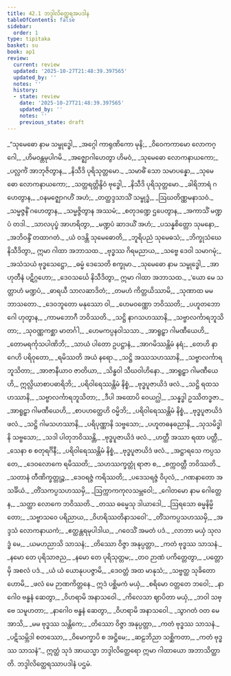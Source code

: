 ```yaml
---
title: 42.1 ဘဒ္ဒါလိတ္ထေရအပဒါန
tableOfContents: false
sidebar:
  order: 1
type: tipitaka
basket: su
book: ap1
review:
  current: review
  updated: '2025-10-27T21:48:39.397565'
  updated_by: ''
  notes: ''
  history:
  - state: review
    date: '2025-10-27T21:48:39.397565'
    updated_by: ''
    notes: ''
    previous_state: draft
---
```



<ReviewStatus review={frontmatter.review} showDetails={true} />

<HypothesisAnnotation frontmatter={frontmatter} />

<DynamicBreadcrumb />

<Division number="1" book="ap1" e="ch" v="20" p="429">

<Paragraph number="5249" type="verses" book="ap1">
_“သုမေဓော နာမ သမ္ဗုဒ္ဓေါ,_  
_အဂ္ဂေါ ကာရုဏိကော မုနိ;_  
_ဝိဝေကကာမော လောကဂ္ဂေါ,_  
_ဟိမဝန္တမုပါဂမိ._  

</Paragraph>

</Division>
<Division number="2" book="ap1" e="ch" v="20" p="429">

<Paragraph number="5250" type="verses" book="ap1">
_အဇ္ဈောဂါဟေတွာ ဟိမဝံ,_  
_သုမေဓော လောကနာယကော;_  
_ပလ္လင်္ကံ အာဘုဇိတွာန,_  
_နိသီဒိ ပုရိသုတ္တမော._  

</Paragraph>

</Division>
<Division number="3" book="ap1" e="ch" v="20" p="429">

<Paragraph number="5251" type="verses" book="ap1">
_သမာဓိံ သော သမာပန္နော,_  
_သုမေဓော လောကနာယကော;_  
_သတ္တရတ္တိန္ဒိဝံ ဗုဒ္ဓေါ,_  
_နိသီဒိ ပုရိသုတ္တမော._  

</Paragraph>

</Division>
<Division number="4" book="ap1" e="ch" v="20" p="429">

<Paragraph number="5252" type="verses" book="ap1">
_ခါရိဘာရံ ဂဟေတွာန,_  
_ဝနမဇ္ဈောဂဟိံ အဟံ;_  
_တတ္ထဒ္ဒသာသိံ သမ္ဗုဒ္ဓံ,_  
_ဩဃတိဏ္ဏမနာသဝံ._  

</Paragraph>

</Division>
<Division number="5" book="ap1" e="ch" v="20" p="429">

<Paragraph number="5253" type="verses" book="ap1">
_သမ္မဇ္ဇနိံ ဂဟေတွာန,_  
_သမ္မဇ္ဇိတွာန အဿမံ;_  
_စတုဒဏ္ဍေ ဌပေတွာန,_  
_အကာသိံ မဏ္ဍပံ တဒါ._  

</Paragraph>

</Division>
<Division number="6" book="ap1" e="ch" v="20" p="429">

<Paragraph number="5254" type="verses" book="ap1">
_သာလပုပ္ဖံ အာဟရိတွာ,_  
_မဏ္ဍပံ ဆာဒယိံ အဟံ;_  
_ပသန္နစိတ္တော သုမနော,_  
_အဘိဝန္ဒိံ တထာဂတံ._  

</Paragraph>

</Division>
<Division number="7" book="ap1" e="ch" v="20" p="429">

<Paragraph number="5255" type="verses" book="ap1">
_ယံ ဝဒန္တိ သုမေဓောတိ,_  
_ဘူရိပညံ သုမေဓသံ;_  
_ဘိက္ခုသံဃေ နိသီဒိတွာ,_  
ဣမာ ဂါထာ အဘာသထ._  

</Paragraph>

</Division>
<Division number="8" book="ap1" e="ch" v="20" p="429">

<Paragraph number="5256" type="verses" book="ap1">
_ဗုဒ္ဓဿ ဂိရမညာယ,_  
_သဗ္ဗေ ဒေဝါ သမာဂမုံ;_  
_အသံသယံ ဗုဒ္ဓသေဋ္ဌော,_  
_ဓမ္မံ ဒေသေတိ စက္ခုမာ._  

</Paragraph>

</Division>
<Division number="9" book="ap1" e="ch" v="20" p="429">

<Paragraph number="5257" type="verses" book="ap1">
_သုမေဓော နာမ သမ္ဗုဒ္ဓေါ,_  
_အာဟုတီနံ ပဋိဂ္ဂဟော;_  
_ဒေဝသင်္ဃေ နိသီဒိတွာ,_  
ဣမာ ဂါထာ အဘာသထ._  

</Paragraph>

</Division>
<Division number="10" book="ap1" e="ch" v="20" p="429">

<Paragraph number="5258" type="verses" book="ap1">
_‘ယော မေ သတ္တာဟံ မဏ္ဍပံ,_  
_ဓာရယီ သာလဆာဒိတံ;_  
_တမဟံ ကိတ္တယိဿာမိ,_  
_သုဏာထ မမ ဘာသတော._  

</Paragraph>

</Division>
<Division number="11" book="ap1" e="ch" v="20" p="429">

<Paragraph number="5259" type="verses" book="ap1">
_ဒေဝဘူတော မနုဿော ဝါ,_  
_ဟေမဝဏ္ဏော ဘဝိဿတိ;_  
_ပဟူတဘောဂေါ ဟုတွာန,_  
_ကာမဘောဂီ ဘဝိဿတိ._  

</Paragraph>

</Division>
<Division number="12" book="ap1" e="ch" v="20" p="430">

<Paragraph number="5260" type="verses" book="ap1">
_သဋ္ဌိ နာဂသဟဿာနိ,_  
_သဗ္ဗာလင်္ကာရဘူသိတာ;_  
_သုဝဏ္ဏကစ္ဆာ မာတင်္ဂါ,_  
_ဟေမကပ္ပနဝါသသာ._  

</Paragraph>

</Division>
<Division number="13" book="ap1" e="ch" v="20" p="430">

<Paragraph number="5261" type="verses" book="ap1">
_အာရူဠှာ ဂါမဏီယေဟိ,_  
_တောမရင်္ကုသပါဏိဘိ;_  
_သာယံ ပါတော ဥပဋ္ဌာနံ,_  
_အာဂမိဿန္တိမံ နရံ;_  
_တေဟိ နာဂေဟိ ပရိဝုတော,_  
_ရမိဿတိ အယံ နရော._  

</Paragraph>

</Division>
<Division number="14" book="ap1" e="ch" v="20" p="430">

<Paragraph number="5262" type="verses" book="ap1">
_သဋ္ဌိ အဿသဟဿာနိ,_  
_သဗ္ဗာလင်္ကာရဘူသိတာ;_  
_အာဇာနီယာဝ ဇာတိယာ,_  
_သိန္ဓဝါ သီဃဝါဟိနော._  

</Paragraph>

</Division>
<Division number="15" book="ap1" e="ch" v="20" p="430">

<Paragraph number="5263" type="verses" book="ap1">
_အာရူဠှာ ဂါမဏီယေဟိ,_  
ဣလ္လိယာစာပဓာရိဘိ;_  
_ပရိဝါရေဿန္တိမံ နိစ္စံ,_  
_ဗုဒ္ဓပူဇာယိဒံ ဖလံ._  

</Paragraph>

</Division>
<Division number="16" book="ap1" e="ch" v="20" p="430">

<Paragraph number="5264" type="verses" book="ap1">
_သဋ္ဌိ ရထသဟဿာနိ,_  
_သဗ္ဗာလင်္ကာရဘူသိတာ;_  
_ဒီပါ အထောပိ ဝေယဂ္ဃါ,_  
_သန္နဒ္ဓါ ဥဿိတဒ္ဓဇာ._  

</Paragraph>

</Division>
<Division number="17" book="ap1" e="ch" v="20" p="430">

<Paragraph number="5265" type="verses" book="ap1">
_အာရူဠှာ ဂါမဏီယေဟိ,_  
_စာပဟတ္ထေဟိ ဝမ္မိဘိ;_  
_ပရိဝါရေဿန္တိမံ နိစ္စံ,_  
_ဗုဒ္ဓပူဇာယိဒံ ဖလံ._  

</Paragraph>

</Division>
<Division number="18" book="ap1" e="ch" v="20" p="430">

<Paragraph number="5266" type="verses" book="ap1">
_သဋ္ဌိ ဂါမသဟဿာနိ,_  
_ပရိပုဏ္ဏာနိ သဗ္ဗသော;_  
_ပဟူတဓနဓညာနိ,_  
_သုသမိဒ္ဓါနိ သဗ္ဗသော;_  
_သဒါ ပါတုဘဝိဿန္တိ,_  
_ဗုဒ္ဓပူဇာယိဒံ ဖလံ._  

</Paragraph>

</Division>
<Division number="19" book="ap1" e="ch" v="20" p="430">

<Paragraph number="5267" type="verses" book="ap1">
_ဟတ္ထီ အဿာ ရထာ ပတ္တီ,_  
_သေနာ စ စတုရင်္ဂိနီ;_  
_ပရိဝါရေဿန္တိမံ နိစ္စံ,_  
_ဗုဒ္ဓပူဇာယိဒံ ဖလံ._  

</Paragraph>

</Division>
<Division number="20" book="ap1" e="ch" v="20" p="430">

<Paragraph number="5268" type="verses" book="ap1">
_အဋ္ဌာရသေ ကပ္ပသတေ,_  
_ဒေဝလောကေ ရမိဿတိ;_  
_သဟဿက္ခတ္တုံ ရာဇာ စ,_  
_စက္ကဝတ္တီ ဘဝိဿတိ._  

</Paragraph>

</Division>
<Division number="21" book="ap1" e="ch" v="20" p="430">

<Paragraph number="5269" type="verses" book="ap1">
_သတာနံ တီဏိက္ခတ္တုဉ္စ,_  
_ဒေဝရဇ္ဇံ ကရိဿတိ;_  
_ပဒေသရဇ္ဇံ ဝိပုလံ,_  
_ဂဏနာတော အသင်္ခိယံ._  

</Paragraph>

</Division>
<Division number="22" book="ap1" e="ch" v="20" p="430">

<Paragraph number="5270" type="verses" book="ap1">
_တိံသကပ္ပသဟဿမှိ,_  
_ဩက္ကာကကုလသမ္ဘဝေါ;_  
_ဂေါတမော နာမ ဂေါတ္တေန,_  
_သတ္ထာ လောကေ ဘဝိဿတိ._  

</Paragraph>

</Division>
<Division number="23" book="ap1" e="ch" v="20" p="430">

<Paragraph number="5271" type="verses" book="ap1">
_တဿ ဓမ္မေသု ဒါယာဒေါ,_  
_ဩရသော ဓမ္မနိမ္မိတော;_  
_သဗ္ဗာသဝေ ပရိညာယ,_  
_ဝိဟရိဿတိနာသဝေါ’._  

</Paragraph>

</Division>
<Division number="24" book="ap1" e="ch" v="20" p="431">

<Paragraph number="5272" type="verses" book="ap1">
_တိံသကပ္ပသဟဿမှိ,_  
_အဒ္ဒသံ လောကနာယကံ;_  
_ဧတ္ထန္တရမုပါဒါယ,_  
_ဂဝေသိံ အမတံ ပဒံ._  

</Paragraph>

</Division>
<Division number="25" book="ap1" e="ch" v="20" p="431">

<Paragraph number="5273" type="verses" book="ap1">
_လာဘာ မယှံ သုလဒ္ဓံ မေ,_  
_ယမဟညာသိ သာသနံ;_  
_တိဿော ဝိဇ္ဇာ အနုပ္ပတ္တာ,_  
_ကတံ ဗုဒ္ဓဿ သာသနံ._  

</Paragraph>

</Division>
<Division number="26" book="ap1" e="ch" v="20" p="431">

<Paragraph number="5274" type="verses" book="ap1">
_နမော တေ ပုရိသာဇည,_  
_နမော တေ ပုရိသုတ္တမ;_  
_တဝ ဉာဏံ ပကိတ္တေတွာ,_  
_ပတ္တောမှိ အစလံ ပဒံ._  

</Paragraph>

</Division>
<Division number="27" book="ap1" e="ch" v="20" p="431">

<Paragraph number="5275" type="verses" book="ap1">
_ယံ ယံ ယောနုပပဇ္ဇာမိ,_  
_ဒေဝတ္တံ အထ မာနုသံ;_  
_သဗ္ဗတ္ထ သုခိတော ဟောမိ,_  
_ဖလံ မေ ဉာဏကိတ္တနေ._  

</Paragraph>

</Division>
<Division number="28" book="ap1" e="ch" v="20" p="431">

<Paragraph number="5276" type="verses" book="ap1">
ဣဒံ ပစ္ဆိမကံ မယှံ,_  
_စရိမော ဝတ္တတေ ဘဝေါ;_  
_နာဂေါဝ ဗန္ဓနံ ဆေတွာ,_  
_ဝိဟရာမိ အနာသဝေါ._  

</Paragraph>

</Division>
<Division number="29" book="ap1" e="ch" v="20" p="431">

<Paragraph number="5277" type="verses" book="ap1">
_ကိလေသာ ဈာပိတာ မယှံ,_  
_ဘဝါ သဗ္ဗေ သမူဟတာ;_  
_နာဂေါဝ ဗန္ဓနံ ဆေတွာ,_  
_ဝိဟရာမိ အနာသဝေါ._  

</Paragraph>

</Division>
<Division number="30" book="ap1" e="ch" v="20" p="431">

<Paragraph number="5278" type="verses" book="ap1">
_သွာဂတံ ဝတ မေ အာသိ,_  
_မမ ဗုဒ္ဓဿ သန္တိကေ;_  
_တိဿော ဝိဇ္ဇာ အနုပ္ပတ္တာ,_  
_ကတံ ဗုဒ္ဓဿ သာသနံ._  

</Paragraph>

</Division>
<Division number="31" book="ap1" e="ch" v="20" p="431">

<Paragraph number="5279" type="verses" book="ap1">
_ပဋိသမ္ဘိဒါ စတဿော,_  
_ဝိမောက္ခာပိ စ အဋ္ဌိမေ;_  
_ဆဠဘိညာ သစ္ဆိကတာ,_  
_ကတံ ဗုဒ္ဓဿ သာသနံ”._  

</Paragraph>

<Paragraph number="5280" book="ap1">
ဣတ္ထံ သုဒံ အာယသ္မာ ဘဒ္ဒါလိတ္ထေရော ဣမာ ဂါထာယော အဘာသိတ္ထာတိ.

</Paragraph>
</Division>

<Paragraph number="5281" type="center" book="ap1">
ဘဒ္ဒါလိတ္ထေရဿာပဒါနံ ပဌမံ.
</Paragraph>
